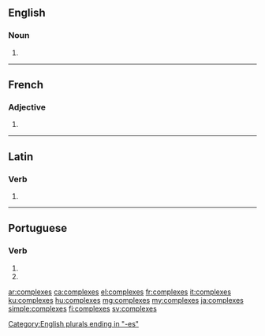 {{also|complexés}}
==English==

===Noun===
{{head|en|noun plural form}}

# {{plural of|complex|lang=en}}

[[Category:English plurals ending in "-es"]]

----

==French==

===Adjective===
{{fr-adj-form}}

# {{plural of|complexe|lang=fr}}

----

==Latin==

===Verb===
{{la-verb-form|complexēs}}

# {{inflection of|complexō||2|s|pres|actv|subj|lang=la}}

----

==Portuguese==

===Verb===
{{pt-verb-form}}

# {{inflection of|complexar||2|s|pres|subj|lang=pt}}
# {{inflection of|complexar||2|s|negative|impr|lang=pt}}

[[ar:complexes]]
[[ca:complexes]]
[[el:complexes]]
[[fr:complexes]]
[[it:complexes]]
[[ku:complexes]]
[[hu:complexes]]
[[mg:complexes]]
[[my:complexes]]
[[ja:complexes]]
[[simple:complexes]]
[[fi:complexes]]
[[sv:complexes]]